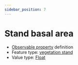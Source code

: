 ```yaml
---
sidebar_position: 7
---
```



# Stand basal area

- [Observable property](/viewers/dawe-vocabs?uri=https://linked.data.gov.au/def/nrm/f437f23a-7965-4bae-9dc3-2aead06786ec) definition
- Feature type: [vegetation stand](http://linked.data.gov.au/def/tern-cv/1f93a3e8-4c78-4b08-85a4-6869c9ee17ac)
- Value type: [Float](https://w3id.org/tern/ontologies/tern/Float)


<Example protocolModule="basal-area-full-dbh" observableProperty="https://linked.data.gov.au/def/nrm/f437f23a-7965-4bae-9dc3-2aead06786ec" />
